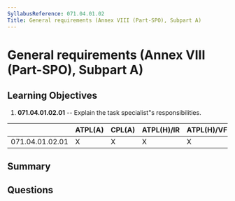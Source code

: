 ```yaml
---
SyllabusReference: 071.04.01.02
Title: General requirements (Annex VIII (Part-SPO), Subpart A)
---
```


# General requirements (Annex VIII (Part-SPO), Subpart A)

## Learning Objectives

1.  **071.04.01.02.01** -- Explain the task specialist"s responsibilities.

|                 | ATPL(A) | CPL(A) | ATPL(H)/IR | ATPL(H)/VFR | CPL(H) | IR | CBIR(A) |
| --------------- | ------- | ------ | ---------- | ----------- | ------ | -- | ------- |
| 071.04.01.02.01 | X       | X      | X          | X           | X      |    |         |

## Summary

## Questions
